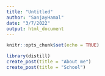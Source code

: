 ```yaml
---
title: "Untitled"
author: "SanjayHamal"
date: "3/7/2022"
output: html_document
---
```


```r
knitr::opts_chunk$set(echo = TRUE)
```

```r
library(distill)
create_post(title = "About me")
create_post(title = "School")

```

